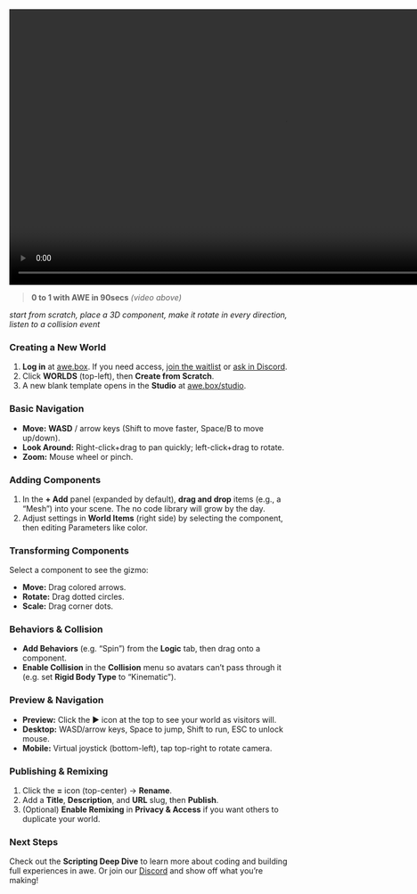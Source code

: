 
<Bleed>
    <video
        style={{ margin: "0 auto" }}
        width="990"
        height="495"
        src="https://res.cloudinary.com/ugc-oo-oo/video/upload/c_crop,w_1852/v1735952928/intro_video2_by1s0o.mp4"
        controls
        muted
        autoPlay
    />
</Bleed>

> **0 to 1 with AWE in 90secs** *(video above)* 

*start from scratch, place a 3D component, make it rotate in every direction, listen to a collision event*

### Creating a New World
1. **Log in** at [awe.box](https://awe.box/studio). If you need access, [join the waitlist](https://oncyber.typeform.com/V2earlyaccess) or [ask in Discord](https://discord.gg/NCuAWD4FCz).  
2. Click **WORLDS** (top-left), then **Create from Scratch**.  
3. A new blank template opens in the **Studio** at [awe.box/studio](https://awe.box/studio).  

### Basic Navigation
- **Move:** **WASD** / arrow keys (Shift to move faster, Space/B to move up/down).  
- **Look Around:** Right-click+drag to pan quickly; left-click+drag to rotate.  
- **Zoom:** Mouse wheel or pinch.

### Adding Components
1. In the **+ Add** panel (expanded by default), **drag and drop** items (e.g., a “Mesh”) into your scene. The no code library will grow by the day.
2. Adjust settings in **World Items** (right side) by selecting the component, then editing Parameters like color.

### Transforming Components
Select a component to see the gizmo:
- **Move:** Drag colored arrows.  
- **Rotate:** Drag dotted circles.  
- **Scale:** Drag corner dots.

### Behaviors & Collision
- **Add Behaviors** (e.g. “Spin”) from the **Logic** tab, then drag onto a component.  
- **Enable Collision** in the **Collision** menu so avatars can’t pass through it (e.g. set **Rigid Body Type** to “Kinematic”).

### Preview & Navigation
- **Preview:** Click the ▶️ icon at the top to see your world as visitors will.  
- **Desktop:** WASD/arrow keys, Space to jump, Shift to run, ESC to unlock mouse.  
- **Mobile:** Virtual joystick (bottom-left), tap top-right to rotate camera.

### Publishing & Remixing
1. Click the **=** icon (top-center) → **Rename**.  
2. Add a **Title**, **Description**, and **URL** slug, then **Publish**.  
3. (Optional) **Enable Remixing** in **Privacy & Access** if you want others to duplicate your world.

### Next Steps
Check out the **Scripting Deep Dive** to learn more about coding and building full experiences in awe. Or join our [Discord](https://discord.gg/NCuAWD4FCz) and show off what you’re making!